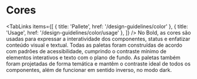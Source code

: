 
# Cores

<TabLinks
  items={[
    { title: 'Pallete', href: '/design-guidelines/color' },
    { title: 'Usage', href: '/design-guidelines/color/usage' },
  ]}
/>
No Bold, as cores são usadas para expressar a interatividade dos componentes, status e enfatizar conteúdo visual e textual. Todas as paletas foram construídas de acordo com padrões de acessibilidade, cumprindo o contraste mínimo de elementos interativos e texto com o plano de fundo. As paletas também foram projetadas de forma temática e mantêm o contraste ideal de todos os componentes, além de funcionar em sentido inverso, no modo dark.

<PalleteList />
